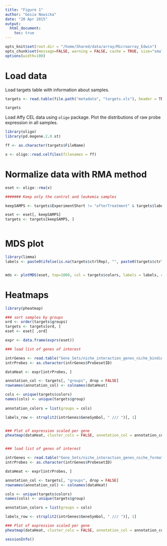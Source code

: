 ```yaml
---
title: "Figure 1"
author: "Gosia Nowicka"
date: "20 Apr 2015"
output: 
  html_document:
    toc: true
---
```


```r
opts_knit$set(root.dir = "/home/Shared/data/array/Microarray_Edwin")
opts_chunk$set(message=FALSE, warning = FALSE, cache = TRUE, size="small", tidy=TRUE, tidy.opts=list(blank=FALSE, width.cutoff=70), dev = "pdf", cache.path = '/home/Shared/data/array/Microarray_Edwin/Plots_Figure1_cache/', fig.path = '/home/Shared/data/array/Microarray_Edwin/Plots_Figure1_figure/', fig.width = 7, fig.height = 7)
options(width=100)
```


# Load data

Load targets table with information about samples.

```r
targets <- read.table(file.path("metadata", "targets.xls"), header = TRUE, sep = "\t", comment.char = "", as.is = TRUE)

targets

```

Load Affy CEL data using `oligo` package. Plot the distributions of raw probe expression in all samples.

```r
library(oligo)
library(pd.mogene.2.0.st)

ff <- as.character(targets$FileName)

x <- oligo::read.celfiles(filenames = ff)

```


# Normalize data with RMA method

```r
eset <- oligo::rma(x) 

####### Keep only the control and leukemia samples

keepSAMPS <- targets$ExperimentShort != "afterTreatment" & targets$labels != "control_HeLa"

eset <- eset[, keepSAMPS]
targets <- targets[keepSAMPS, ]



```


# MDS plot


```r
library(limma)
labels <- paste0(ifelse(is.na(targets$ctrlRep), "", paste0(targets$ctrlRep, " ")), targets$labels)


mds <- plotMDS(eset, top=1000, col = targets$colors, labels = labels, cex = 1.2, xlim = c(-3, 2))

```


# Heatmaps


```r

library(pheatmap)

### sort samples by groups
ord <- order(targets$groups)
targets <- targets[ord, ]
eset <- eset[ ,ord]

expr <- data.frame(exprs(eset))

### load list of genes of interest

intrGenes <- read.table("Gene_Sets/niche_interaction_genes_niche_binding.csv", header = TRUE, sep = ",")
intrProbes <- as.character(intrGenes$ProbesetID)

dataHeat <- expr[intrProbes, ]

annotation_col <- targets[, "groups", drop = FALSE]
rownames(annotation_col) <- colnames(dataHeat)

cols <- unique(targets$colors)
names(cols) <- unique(targets$group)
  
annotation_colors = list(groups = cols)

labels_row <- strsplit2(intrGenes$GeneSymbol, " /// ")[, 1]


### Plot of expression scaled per gene 
pheatmap(dataHeat, cluster_cols = FALSE, annotation_col = annotation_col, annotation_colors = annotation_colors, labels_col = targets$groups, labels_row = labels_row, annotation_legend = FALSE, fontsize_row = 8, scale = "row", gaps_col = c(3, 6, 9, 12), breaks =  seq(from = -4, to = 4, length.out = 101), legend_breaks = seq(from = -4, to = 4, by = 2))


### load list of genes of interest

intrGenes <- read.table("Gene_Sets/niche_interaction_genes_niche_formation.csv", header = TRUE, sep = ",")
intrProbes <- as.character(intrGenes$ProbesetID)

dataHeat <- expr[intrProbes, ]

annotation_col <- targets[, "groups", drop = FALSE]
rownames(annotation_col) <- colnames(dataHeat)

cols <- unique(targets$colors)
names(cols) <- unique(targets$group)

annotation_colors = list(groups = cols)

labels_row <- strsplit2(intrGenes$GeneSymbol, " /// ")[, 1]

### Plot of expression scaled per gene
pheatmap(dataHeat, cluster_cols = FALSE, annotation_col = annotation_col, annotation_colors = annotation_colors, labels_col = targets$groups, labels_row = labels_row, annotation_legend = FALSE, fontsize_row = 8, scale = "row", gaps_col = c(3, 6, 9, 12), breaks =  seq(from = -4, to = 4, length.out = 101), legend_breaks = seq(from = -4, to = 4, by = 2))


```













```r
sessionInfo()
```








